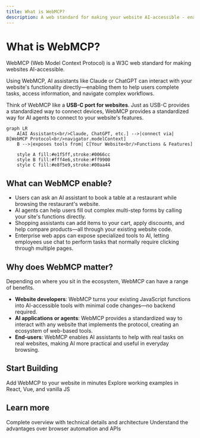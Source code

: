 ```yaml
---
title: What is WebMCP?
description: A web standard for making your website AI-accessible - enable AI agents to interact with your site through structured tools
---
```


# What is WebMCP?

WebMCP (Web Model Context Protocol) is a W3C web standard for making websites AI-accessible.

Using WebMCP, AI assistants like Claude or ChatGPT can interact with your website's functionality directly—enabling them to help users complete tasks, access information, and navigate complex workflows.

Think of WebMCP like a **USB-C port for websites**. Just as USB-C provides a standardized way to connect devices, WebMCP provides a standardized way for AI agents to connect to your website's features.

```mermaid
graph LR
    A[AI Assistants<br/>Claude, ChatGPT, etc.] -->|connect via| B[WebMCP Protocol<br/>navigator.modelContext]
    B -->|exposes tools from| C[Your Website<br/>Functions & Features]

    style A fill:#e1f5ff,stroke:#0066cc
    style B fill:#fff4e6,stroke:#ff9900
    style C fill:#e8f5e9,stroke:#00aa44
```

## What can WebMCP enable?

* Users can ask an AI assistant to book a table at a restaurant while browsing the restaurant's website.
* AI agents can help users fill out complex multi-step forms by calling your site's functions directly.
* Shopping assistants can add items to your cart, apply discounts, and help compare products—all through your existing website code.
* Enterprise web apps can expose specialized tools to AI, letting employees use chat to perform tasks that normally require clicking through multiple pages.

## Why does WebMCP matter?

Depending on where you sit in the ecosystem, WebMCP can have a range of benefits.

* **Website developers**: WebMCP turns your existing JavaScript functions into AI-accessible tools with minimal code changes—no backend required.
* **AI applications or agents**: WebMCP provides a standardized way to interact with any website that implements the protocol, creating an ecosystem of web-based tools.
* **End-users**: WebMCP enables AI assistants to help with real tasks on real websites, making AI more practical and useful in everyday browsing.

## Start Building

<CardGroup cols={2}>
  <Card title="Quick Start" icon="rocket" href="/quickstart">
    Add WebMCP to your website in minutes
  </Card>

  <Card title="See Examples" icon="code" href="/examples">
    Explore working examples in React, Vue, and vanilla JS
  </Card>
</CardGroup>

## Learn more

<CardGroup cols={2}>
  <Card title="Full Introduction" icon="book" href="/introduction">
    Complete overview with technical details and architecture
  </Card>

  <Card title="Why WebMCP?" icon="lightbulb" href="/why-webmcp">
    Understand the advantages over browser automation and APIs
  </Card>
</CardGroup>
